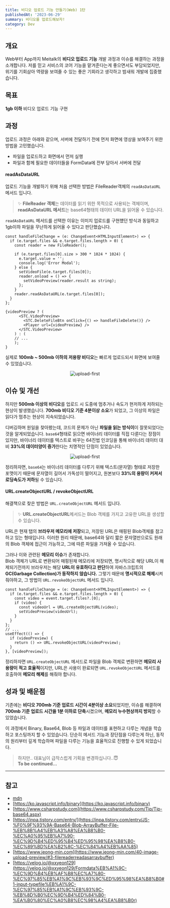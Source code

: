 ```yaml
---
title: 비디오 업로드 기능 만들기(Web) 1탄
publishedAt: '2023-06-29'
summary: 비디오를 업로드해보자!
category: Dev
---
```


## 개요

Web부터 App까지 Meitalk의 **비디오 업로드 기능** 개발 과정과 이슈를 해결하는 과정을 소개합니다.
저를 믿고 서비스의 코어 기능을 맡겨준다는게 좋으면서도 부담되었지만, 위기를 기회삼아 역량을 보여줄 수 있는 좋은 기회라고 생각하고 밤새워 개발에 집중했습니다.

## 목표

**1gb 이하** 비디오 업로드 기능 구현

## 과정

업로드 과정은 아래와 같으며, 서버에 전달하기 전에 먼저 화면에 영상을 보여주기 위한 방법을 고민했습니다.

- 파일을 업로드하고 화면에서 먼저 실행
- 파일과 함께 필요한 데이터들을 FormData에 전부 담아서 서버에 전달

#### readAsDataURL

업로드 기능을 개발하기 위해 처음 선택한 방법은 FileReader객체의 `readAsDataURL` 메서드 입니다.

> ✨ **FileReader 객체**는 데이터를 읽기 위한 목적으로 사용되는 객체이며, **readAsDataURL 메서드**는 base64형태의 데이터 URL을 읽어올 수 있습니다.

`readAsDataURL` 메서드를 선택한 이유는 이미지 업로드를 구현헀던 방식과 동일하고 1gb이하 파일을 무난하게 읽어올 수 있다고 판단했습니다.

```tsx title="useUploadVideo.tsx" {3, 14}
const handleFileChange = (e: ChangeEvent<HTMLInputElement>) => {
  if (e.target.files && e.target.files.length > 0) {
    const reader = new FileReader();

    if (e.target.files[0].size > 300 * 1024 * 1024) {
      e.target.value = '';
      console.log('Error Modal');
    } else {
      setVideoFile(e.target.files[0]);
      reader.onload = () => {
        setVideoPreview(reader.result as string);
      };
    }
    reader.readAsDataURL(e.target.files[0]);
  }
};
```

```tsx title="uploadVideo.tsx"
{videoPreview ? (
      <STC.VideoPreview>
        <STC.DeleteFileBtn onClick={() => handleFileDelete()} />
        <Player url={videoPreview} />
      </STC.VideoPreview>
    ) : (
    // ...
    );
}
```

실제로 **100mb ~ 500mb 이하의 저용량 비디오**는 빠르게 업로드되서 화면에 보여줄 수 있었습니다.

<p align='center'>
  <img src='/blog/gif/upload-first.gif' width={800} alt='upload-first' />
</p>

## 이슈 및 개선

하지만 **500mb 이상의 비디오**를 업로드 시 도중에 멈추거나 속도가 현저하게 저하되는 현상이 발생했습니다.
**700mb 비디오 기준 4분이상 소요**가 되었고, 그 이상의 파일은 읽다가 멈추는 현상이 지속되었습니다.

디버깅하며 원일을 찾아봤는데, 코드의 문제가 아닌 **파일을 읽는 방식이**이 잘못되었다는 것을 알게되었습니다.
`base64`형태로 읽으면 바이너리 데이터를 직접 다룬다는 장점이 있지만, 바이너리 데이터를 텍스트로 바꾸는 64진법 인코딩을 통해 바이너리 데이터 대비
**33%의 데이터양이 증가**한다는 치명적인 단점이 있었습니다.

<p align='center'>
  <img src='/blog/issue.png' alt='upload-first' />
</p>

정리하자면, `base64`는 바이너리 데이터를 다루기 위해 텍스트(문자열) 형태로 저장한 포맷이기 때문에 문자열이 길어서 가독성이 떨어지고,
원본보다 **33%의 용량이 커져서 로딩속도가 저하**될 수 있습니다.

#### URL.createObjectURL / revokeObjectURL

해결책으로 찾은 방법은 `URL.createObjectURL` 메서드 입니다.

> ✨ **URL.createObjectURL**메서드는 Blob 객체를 가지고 고유한 URL을 생성할 수 있습니다.

URL은 현재 탭의 **브라우저 메모리에 저장**되고, 저장된 URL은 매핑된 Blob객체를 참고하고 있는 형태입니다.
이러한 원리 때문에, base64와 달리 짧은 문자열만으로도 원래의 Blob 객체에 접근이 가능하고, 그에 따른 파일을 가져올 수 있습니다.

그러나 이와 관련된 **메모리 이슈**가 존재합니다.<br/>
Blob 객체가 URL로 변환되어 매핑된채 메모리에 저장되면, 명시적으로 해당 URL이 해제되기전까지 브라우저는 해당 **URL이 유효하다고 판단**하여
자바스크립트의 **GC(Garbage Collection)가 동작하지 않습니다.**
그렇기 때문에 **명시적으로 해제**시켜줘야하고, 그 방법이 `URL.revokeObjectURL` 메서드 입니다.

```tsx title="useUploadVideo.tsx" {5, 13}
const handleFileChange = (e: ChangeEvent<HTMLInputElement>) => {
  if (e.target.files && e.target.files.length > 0) {
    const video = event.target.files?.[0];
    if (video) {
      const videoUrl = URL.createObjectURL(video);
      setVideoPreview(videoUrl);
    }
  }
};
// ...
useEffect(() => {
  if (videoPreview) {
    return () => URL.revokeObjectURL(videoPreview);
  }
}, [videoPreview]);
```

정리하자면 `URL.createObjectURL` 메서드로 파일을 Blob 객체로 변환하면 **메모리 사용량이 적고 효율적**이지만,
URL은 사용이 완료되면 `URL.revokeObjectURL` 메서드를 호출하여 **메모리 해제**를 해줘야 합니다.

## 성과 및 배운점

기존에는 **비디오 700mb 기준 업로드 시간이 4분이상 소요**되었지만, 이슈를 해결하며 **700mb 기준 업로드 시간을 1분 이하로 단축**시켰으며,
**메모리 누수현상까지 방지**할 수 있었습니다.

이 과정에서 Binary, Base64, Blob 등 파일과 데이터를 표현하고 다루는 개념을 학습하고 포스팅까지 할 수 있었습니다.
단순히 메서드 기능과 장단점을 다루는게 하닌, 동작의 원리부터 깊게 학습하며 파일을 다루는 기능을 효율적으로 진행할 수 있게 되었습니다.

> 하지만.. 대표님이 급작스럽게 기획을 변경하십니다..😇<br/> **To be continued...**

---

## 참고

- [mdn](https://developer.mozilla.org/ko/docs/Web/API/Blob#%EC%86%8D%EC%84%B1)
- [https://ko.javascript.info/binary](https://ko.javascript.info/binary)
- [https://www.csharpstudy.com](https://www.csharpstudy.com/Tip/Tip-base64.aspx)
- [https://inpa.tistory.com/entry/](https://inpa.tistory.com/entry/JS-%F0%9F%93%9A-Base64-Blob-ArrayBuffer-File-%EB%8B%A4%EB%A3%A8%EA%B8%B0-%EC%A0%95%EB%A7%90-%EC%9D%B4%ED%95%B4%ED%95%98%EA%B8%B0-%EC%89%BD%EA%B2%8C-%EC%84%A4%EB%AA%85)
- [https://www.jeong-min.com](https://www.jeong-min.com/40-image-upload-preview/#3-filereaderreadasarraybuffer)
- [https://velog.io/@xxyeon129](https://velog.io/@xxyeon129/Formdata%EB%A1%9C-%EC%9D%B4%EB%AF%B8%EC%A7%80-%EC%97%85%EB%A1%9C%EB%93%9C%ED%95%98%EA%B8%B0#1-input-typefile%EB%A1%9C-%EC%97%85%EB%A1%9C%EB%93%9C-%EB%8D%B0%EC%9D%B4%ED%84%B0-%EA%B0%80%EC%A0%B8%EC%98%A4%EA%B8%B0r)
